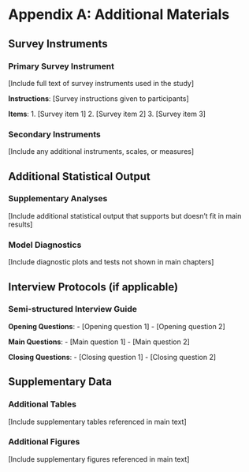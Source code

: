 # Appendix A: Additional Materials {.unnumbered}

## Survey Instruments

### Primary Survey Instrument

[Include full text of survey instruments used in the study]

**Instructions**: [Survey instructions given to participants]

**Items**:
1. [Survey item 1]
2. [Survey item 2]
3. [Survey item 3]

### Secondary Instruments

[Include any additional instruments, scales, or measures]

## Additional Statistical Output

### Supplementary Analyses

[Include additional statistical output that supports but doesn't fit in main results]

### Model Diagnostics

[Include diagnostic plots and tests not shown in main chapters]

## Interview Protocols (if applicable)

### Semi-structured Interview Guide

**Opening Questions**:
- [Opening question 1]
- [Opening question 2]

**Main Questions**:
- [Main question 1]
- [Main question 2]

**Closing Questions**:
- [Closing question 1]
- [Closing question 2]

## Supplementary Data

### Additional Tables

[Include supplementary tables referenced in main text]

### Additional Figures

[Include supplementary figures referenced in main text]